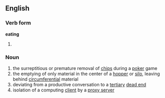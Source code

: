 ==English==
===Verb form===
'''eating'''
# {{present participle of|rathole}}

===Noun===
#the surreptitious or premature removal of [[chips]] during a [[poker]] game
#the emptying of only material in the center of a [[hopper]] or [[silo]], leaving behind [[circumferential]] material
#deviating from a productive conversation to a [[tertiary]] [[dead end]]
#isolation of a computing [[client]] by a [[proxy server]]
